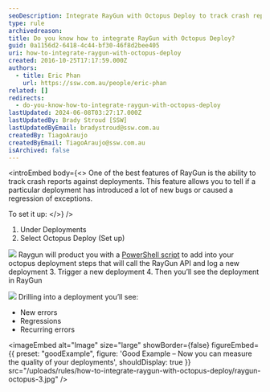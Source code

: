 ```yaml
---
seoDescription: Integrate RayGun with Octopus Deploy to track crash reports against deployments and measure quality metrics.
type: rule
archivedreason:
title: Do you know how to integrate RayGun with Octopus Deploy?
guid: 0a1156d2-6418-4c44-bf30-46f8d2bee405
uri: how-to-integrate-raygun-with-octopus-deploy
created: 2016-10-25T17:17:59.000Z
authors:
  - title: Eric Phan
    url: https://ssw.com.au/people/eric-phan
related: []
redirects:
  - do-you-know-how-to-integrate-raygun-with-octopus-deploy
lastUpdated: 2024-06-08T03:27:17.000Z
lastUpdatedBy: Brady Stroud [SSW]
lastUpdatedByEmail: bradystroud@ssw.com.au
createdBy: TiagoAraujo
createdByEmail: TiagoAraujo@ssw.com.au
isArchived: false
---
```


<introEmbed
  body={<>
One of the best features of RayGun is the ability to track crash reports against deployments. This feature allows you to tell if a particular deployment has introduced a lot of new bugs or caused a regression of exceptions.

To set it up:
  </>}
/>
1. Under Deployments
2. Select Octopus Deploy (Set up)

![](/uploads/rules/how-to-integrate-raygun-with-octopus-deploy/raygun-octopus-1.jpg)
 Raygun will product you with a [PowerShell script](https://raygun.com/docs/deployments/octopus-deploy) to add into your octopus deployment steps that will call the RayGun API and log a new deployment 3. Trigger a new deployment 4. Then you’ll see the deployment in RayGun

![](/uploads/rules/how-to-integrate-raygun-with-octopus-deploy/raygun-octopus-2.png)
Drilling into a deployment you’ll see:

- New errors
- Regressions
- Recurring errors

<imageEmbed
  alt="Image"
  size="large"
  showBorder={false}
  figureEmbed={{
    preset: "goodExample",
    figure: 'Good Example – Now you can measure the quality of your deployments',
    shouldDisplay: true
  }}
  src="/uploads/rules/how-to-integrate-raygun-with-octopus-deploy/raygun-octopus-3.jpg"
/>
